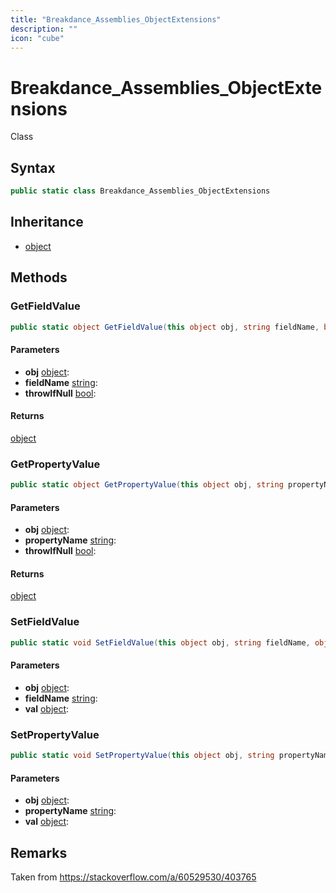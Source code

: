 ```yaml
---
title: "Breakdance_Assemblies_ObjectExtensions"
description: ""
icon: "cube"
---
```


# Breakdance_Assemblies_ObjectExtensions

<Badge variant="outline">Class</Badge>

## Syntax

```csharp
public static class Breakdance_Assemblies_ObjectExtensions
```

## Inheritance

- [object](https://learn.microsoft.com/dotnet/api/system.object)

## Methods

### GetFieldValue

```csharp
public static object GetFieldValue(this object obj, string fieldName, bool throwIfNull = true)
```

#### Parameters

- **obj** [object](https://learn.microsoft.com/dotnet/api/system.object): 
- **fieldName** [string](https://learn.microsoft.com/dotnet/api/system.string): 
- **throwIfNull** [bool](https://learn.microsoft.com/dotnet/api/system.boolean): 

#### Returns

[object](https://learn.microsoft.com/dotnet/api/system.object)

### GetPropertyValue

```csharp
public static object GetPropertyValue(this object obj, string propertyName, bool throwIfNull = true)
```

#### Parameters

- **obj** [object](https://learn.microsoft.com/dotnet/api/system.object): 
- **propertyName** [string](https://learn.microsoft.com/dotnet/api/system.string): 
- **throwIfNull** [bool](https://learn.microsoft.com/dotnet/api/system.boolean): 

#### Returns

[object](https://learn.microsoft.com/dotnet/api/system.object)

### SetFieldValue

```csharp
public static void SetFieldValue(this object obj, string fieldName, object val)
```

#### Parameters

- **obj** [object](https://learn.microsoft.com/dotnet/api/system.object): 
- **fieldName** [string](https://learn.microsoft.com/dotnet/api/system.string): 
- **val** [object](https://learn.microsoft.com/dotnet/api/system.object): 

### SetPropertyValue

```csharp
public static void SetPropertyValue(this object obj, string propertyName, object val)
```

#### Parameters

- **obj** [object](https://learn.microsoft.com/dotnet/api/system.object): 
- **propertyName** [string](https://learn.microsoft.com/dotnet/api/system.string): 
- **val** [object](https://learn.microsoft.com/dotnet/api/system.object): 


## Remarks

Taken from https://stackoverflow.com/a/60529530/403765

